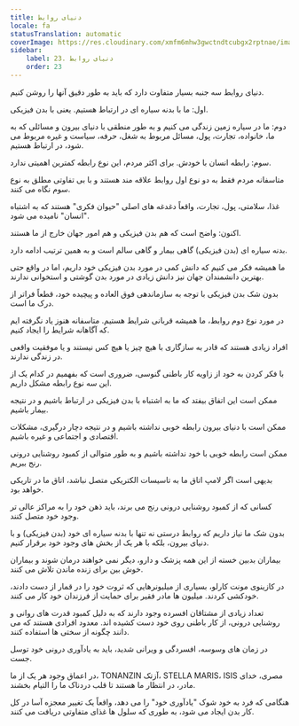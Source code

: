 ```yaml
---
title: دنیای روابط
locale: fa
statusTranslation: automatic
coverImage: https://res.cloudinary.com/xmfm6mhw3gwctndtcubgx2rptnae/image/upload/v1740468922/small_cover_tratado_de_psicologia_revolucionaria_a4c0dca4e0.webp
sidebar:
    label: 23. دنیای روابط
    order: 23
---
```

دنیای روابط سه جنبه بسیار متفاوت دارد که باید به طور دقیق آنها را روشن کنیم.

اول: ما با بدنه سیاره ای در ارتباط هستیم. یعنی با بدن فیزیکی.

دوم: ما در سیاره زمین زندگی می کنیم و به طور منطقی با دنیای بیرون و مسائلی که به ما، خانواده، تجارت، پول، مسائل مربوط به شغل، حرفه، سیاست و غیره مربوط می شود، در ارتباط هستیم.

سوم: رابطه انسان با خودش. برای اکثر مردم، این نوع رابطه کمترین اهمیتی ندارد.

متاسفانه مردم فقط به دو نوع اول روابط علاقه مند هستند و با بی تفاوتی مطلق به نوع سوم نگاه می کنند.

غذا، سلامتی، پول، تجارت، واقعاً دغدغه های اصلی "حیوان فکری" هستند که به اشتباه "انسان" نامیده می شود.

اکنون: واضح است که هم بدن فیزیکی و هم امور جهان خارج از ما هستند.

بدنه سیاره ای (بدن فیزیکی) گاهی بیمار و گاهی سالم است و به همین ترتیب ادامه دارد.

ما همیشه فکر می کنیم که دانش کمی در مورد بدن فیزیکی خود داریم، اما در واقع حتی بهترین دانشمندان جهان نیز دانش زیادی در مورد بدن گوشتی و استخوانی ندارند.

بدون شک بدن فیزیکی با توجه به سازماندهی فوق العاده و پیچیده خود، قطعاً فراتر از درک ما است.

در مورد نوع دوم روابط، ما همیشه قربانی شرایط هستیم. متاسفانه هنوز یاد نگرفته ایم که آگاهانه شرایط را ایجاد کنیم.

افراد زیادی هستند که قادر به سازگاری با هیچ چیز یا هیچ کس نیستند و یا موفقیت واقعی در زندگی ندارند.

با فکر کردن به خود از زاویه کار باطنی گنوسی، ضروری است که بفهمیم در کدام یک از این سه نوع رابطه مشکل داریم.

ممکن است این اتفاق بیفتد که ما به اشتباه با بدن فیزیکی در ارتباط باشیم و در نتیجه بیمار باشیم.

ممکن است با دنیای بیرون رابطه خوبی نداشته باشیم و در نتیجه دچار درگیری، مشکلات اقتصادی و اجتماعی و غیره باشیم.

ممکن است رابطه خوبی با خود نداشته باشیم و به طور متوالی از کمبود روشنایی درونی رنج ببریم.

بدیهی است اگر لامپ اتاق ما به تاسیسات الکتریکی متصل نباشد، اتاق ما در تاریکی خواهد بود.

کسانی که از کمبود روشنایی درونی رنج می برند، باید ذهن خود را به مراکز عالی تر وجود خود متصل کنند.

بدون شک ما نیاز داریم که روابط درستی نه تنها با بدنه سیاره ای خود (بدن فیزیکی) و با دنیای بیرون، بلکه با هر یک از بخش های وجود خود برقرار کنیم.

بیماران بدبین خسته از این همه پزشک و دارو، دیگر نمی خواهند درمان شوند و بیماران خوش بین برای زنده ماندن تلاش می کنند.

در کازینوی مونت کارلو، بسیاری از میلیونرهایی که ثروت خود را در قمار از دست دادند، خودکشی کردند. میلیون ها مادر فقیر برای حمایت از فرزندان خود کار می کنند.

تعداد زیادی از مشتاقان افسرده وجود دارند که به دلیل کمبود قدرت های روانی و روشنایی درونی، از کار باطنی روی خود دست کشیده اند. معدود افرادی هستند که می دانند چگونه از سختی ها استفاده کنند.

در زمان های وسوسه، افسردگی و ویرانی شدید، باید به یادآوری درونی خود توسل جست.

در اعماق وجود هر یک از ما، TONANZIN آزتک، STELLA MARIS، ISIS مصری، خدای مادر، در انتظار ما هستند تا قلب دردناک ما را التیام بخشند.

هنگامی که فرد به خود شوک "یادآوری خود" را می دهد، واقعاً یک تغییر معجزه آسا در کل کار بدن ایجاد می شود، به طوری که سلول ها غذای متفاوتی دریافت می کنند.


